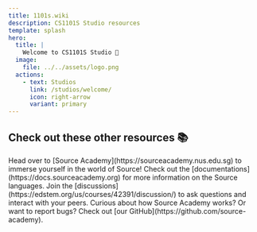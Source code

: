 ```yaml
---
title: 1101s.wiki
description: CS1101S Studio resources
template: splash
hero:
  title: |
    Welcome to CS1101S Studio 👋
  image:
    file: ../../assets/logo.png
  actions:
    - text: Studios
      link: /studios/welcome/
      icon: right-arrow
      variant: primary
---
```



## Check out these other resources 📚

<CardGrid stagger>
 <Card title="Source Academy" icon="puzzle">
  Head over to [Source Academy](https://sourceacademy.nus.edu.sg) to immerse yourself in the world of Source!
 </Card>
 <Card title="Source Docs" icon="document">
  Check out the [documentations](https://docs.sourceacademy.org) for more information on the Source languages.
 </Card>
 <Card title="Ed Discussion" icon="open-book">
  Join the [discussions](https://edstem.org/us/courses/42391/discussion/) to ask questions and interact with your peers.
 </Card>
 <Card title="Source Academy GitHub" icon="github">
  Curious about how Source Academy works? Or want to report bugs? Check out [our GitHub](https://github.com/source-academy).
 </Card>
</CardGrid>
